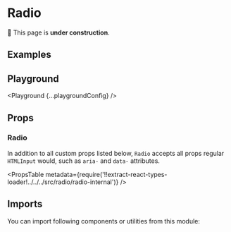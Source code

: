 



# Radio

🚧 This page is **under construction**.

## Examples

<Example title="Basic Usage" path="radio/basic-usage">
  <BasicUsage />
</Example>

<Example title="States" path="radio/states">
  <States />
</Example>

<Example title="Inverted" path="radio/inverted" darkPreview>
  <Inverted />
</Example>

## Playground

<Playground {...playgroundConfig} />

## Props

### Radio

In addition to all custom props listed below, `Radio` accepts all props regular `HTMLInput` would, such as `aria-` and `data-` attributes.

<PropsTable
  metadata={require('!!extract-react-types-loader!../../../src/radio/radio-internal')}
/>

## Imports

You can import following components or utilities from this module:

<Imports module={RadioExports} path="@datacamp/waffles/radio" />
